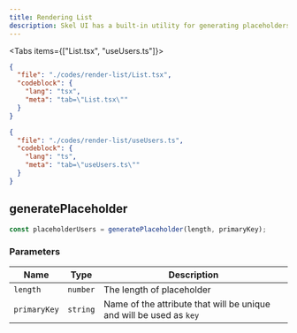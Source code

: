 ```yaml
---
title: Rendering List
description: Skel UI has a built-in utility for generating placeholders, which is very useful for rendering lists.
---
```


<Tabs items={["List.tsx", "useUsers.ts"]}>

```json doc-gen:file
{
  "file": "./codes/render-list/List.tsx",
  "codeblock": {
    "lang": "tsx",
    "meta": "tab=\"List.tsx\""
  }
}
```

```json doc-gen:file
{
  "file": "./codes/render-list/useUsers.ts",
  "codeblock": {
    "lang": "ts",
    "meta": "tab=\"useUsers.ts\""
  }
}
```

</Tabs>

## generatePlaceholder

```js
const placeholderUsers = generatePlaceholder(length, primaryKey);
```

### Parameters

| Name         | Type     | Description                                                         |
| ------------ | -------- | ------------------------------------------------------------------- |
| `length`     | `number` | The length of placeholder                                           |
| `primaryKey` | `string` | Name of the attribute that will be unique and will be used as `key` |
